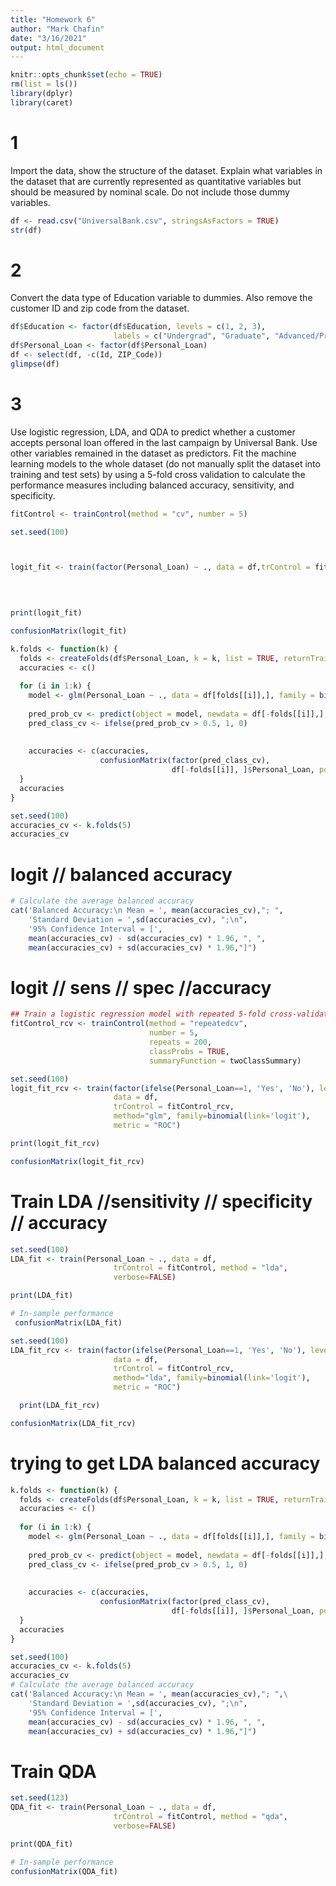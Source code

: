 ---
title: "Homework 6"
author: "Mark Chafin"
date: "3/16/2021"
output: html_document
---

```{r setup, include=FALSE}
knitr::opts_chunk$set(echo = TRUE)
rm(list = ls())
library(dplyr)
library(caret)
```
# 1 
  Import the data, show the structure of the dataset. Explain what variables in the dataset that 
are currently represented as quantitative variables but should be measured by nominal scale.
Do not include those dummy variables.

```{r}
df <- read.csv("UniversalBank.csv", stringsAsFactors = TRUE)
str(df)

```

# 2
  Convert the data type of Education variable to dummies. Also remove the customer ID and 
zip code from the dataset.
```{r}
df$Education <- factor(df$Education, levels = c(1, 2, 3),
                       labels = c("Undergrad", "Graduate", "Advanced/Professional"))
df$Personal_Loan <- factor(df$Personal_Loan)
df <- select(df, -c(Id, ZIP_Code))
glimpse(df)
```

# 3
  Use logistic regression, LDA, and QDA to predict whether a customer accepts personal loan offered in the last campaign by Universal Bank. 
  Use other variables remained in the dataset as predictors. 
  Fit the machine learning models to the whole dataset (do not manually split the dataset into training and test sets) by using a 5-fold cross validation to calculate the performance measures including balanced accuracy, sensitivity, and specificity.

```{r}
fitControl <- trainControl(method = "cv", number = 5)

set.seed(100)



logit_fit <- train(factor(Personal_Loan) ~ ., data = df,trControl = fitControl, family = binomial(link = "logit"))
                   
                   


print(logit_fit)

confusionMatrix(logit_fit)

```


```{r}
k.folds <- function(k) {
  folds <- createFolds(df$Personal_Loan, k = k, list = TRUE, returnTrain = TRUE)
  accuracies <- c()
  
  for (i in 1:k) {
    model <- glm(Personal_Loan ~ ., data = df[folds[[i]],], family = binomial(link = 'logit'))
    
    pred_prob_cv <- predict(object = model, newdata = df[-folds[[i]],], type = "response")
    pred_class_cv <- ifelse(pred_prob_cv > 0.5, 1, 0)
    
    
    accuracies <- c(accuracies,
                    confusionMatrix(factor(pred_class_cv),
                                    df[-folds[[i]], ]$Personal_Loan, positive = "1")$byClass['Balanced Accuracy'])
  }
  accuracies
}

set.seed(100)
accuracies_cv <- k.folds(5)
accuracies_cv
```


# logit // balanced accuracy
```{r}
# Calculate the average balanced accuracy
cat('Balanced Accuracy:\n Mean = ', mean(accuracies_cv),"; ",
    'Standard Deviation = ',sd(accuracies_cv), ";\n",
    '95% Confidence Interval = [',
    mean(accuracies_cv) - sd(accuracies_cv) * 1.96, ", ",
    mean(accuracies_cv) + sd(accuracies_cv) * 1.96,"]")
```
# logit // sens // spec //accuracy
```{r}
## Train a logistic regression model with repeated 5-fold cross-validation
fitControl_rcv <- trainControl(method = "repeatedcv",
                               number = 5, 
                               repeats = 200,
                               classProbs = TRUE,
                               summaryFunction = twoClassSummary)

set.seed(100)
logit_fit_rcv <- train(factor(ifelse(Personal_Loan==1, 'Yes', 'No'), levels = c('Yes','No')) ~ ., 
                       data = df,
                       trControl = fitControl_rcv,
                       method="glm", family=binomial(link='logit'),
                       metric = "ROC")

print(logit_fit_rcv)

confusionMatrix(logit_fit_rcv)
```


# Train LDA //sensitivity // specificity // accuracy
```{r}
set.seed(100)
LDA_fit <- train(Personal_Loan ~ ., data = df,
                       trControl = fitControl, method = "lda",
                       verbose=FALSE)

print(LDA_fit)

# In-sample performance
 confusionMatrix(LDA_fit)

set.seed(100)
LDA_fit_rcv <- train(factor(ifelse(Personal_Loan==1, 'Yes', 'No'), levels = c('Yes','No')) ~ ., 
                       data = df,
                       trControl = fitControl_rcv,
                       method="lda", family=binomial(link='logit'),
                       metric = "ROC")

  print(LDA_fit_rcv)

confusionMatrix(LDA_fit_rcv)

```

# trying to get LDA balanced accuracy
```{r}

k.folds <- function(k) {
  folds <- createFolds(df$Personal_Loan, k = k, list = TRUE, returnTrain = TRUE)
  accuracies <- c()
  
  for (i in 1:k) {
    model <- glm(Personal_Loan ~ ., data = df[folds[[i]],], family = binomial(link = 'gmb'))
    
    pred_prob_cv <- predict(object = model, newdata = df[-folds[[i]],], type = "response")
    pred_class_cv <- ifelse(pred_prob_cv > 0.5, 1, 0)
    
    
    accuracies <- c(accuracies,
                    confusionMatrix(factor(pred_class_cv),
                                    df[-folds[[i]], ]$Personal_Loan, positive = "1")$byClass['Balanced Accuracy'])
  }
  accuracies
}

set.seed(100)
accuracies_cv <- k.folds(5)
accuracies_cv
# Calculate the average balanced accuracy
cat('Balanced Accuracy:\n Mean = ', mean(accuracies_cv),"; ",\
    'Standard Deviation = ',sd(accuracies_cv), ";\n",
    '95% Confidence Interval = [',
    mean(accuracies_cv) - sd(accuracies_cv) * 1.96, ", ",
    mean(accuracies_cv) + sd(accuracies_cv) * 1.96,"]")

```




















# Train QDA
```{r}
set.seed(123)
QDA_fit <- train(Personal_Loan ~ ., data = df,
                       trControl = fitControl, method = "qda",
                       verbose=FALSE)

print(QDA_fit)

# In-sample performance
confusionMatrix(QDA_fit)
```











